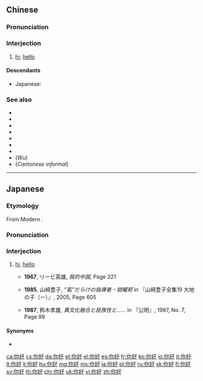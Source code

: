 ==Chinese==
{{zh-forms|alt=汝好-Min Nan}}
{{phrasebook|zh}}

===Pronunciation===
{{zh-pron
|m=nǐhǎo
|ma=Zh nǐ hǎo.ogg
|c=nei5 hou2
|ca=zh-yue-你好.ogg
|h=pfs=ngì-hó/n:nì-hó/s:ǹg-hó/ǹ-hó
|mn=xm,zz,kh:lí hó/tp:lú hó/qz:lír hó
|mn-t=le2 ho2/lu2 ho2
|cat=intj
}}

===Interjection===
{{zh-interj}}

# [[hi]]; [[hello]]
#: {{zh-x|你好，好久不見。|'''Hi''', long time no see.}}

====Descendants====
* Japanese: {{ja-r|你好|ニイハオ}}

===See also===
* {{zh-l|好|greeting attached to names, kinship terms, titles}}
* {{zh-l|您好|more formal}}
* {{zh-l|你們好|to a group}}
* {{zh-l|喂|on the phone}}
* {{zh-l|幸會}}
* {{zh-l|哈囉}}
* {{zh-l|嗨}}
* (''Wu'') {{zh-l|儂好}}
* (''Cantonese informal'') {{zh-l|哈佬}}

----

==Japanese==
{{ja-kanjitab|にい|はお|yomi=irr}}

===Etymology===
From Modern {{etyl|cmn|ja|sort=にいはお}} {{m|zh|你好|tr=nǐhǎo||hi}}.

===Pronunciation===
{{ja-pron|ニイハオ}}

===Interjection===
{{ja-pos|interjection|ニイハオ}}

# {{lb|ja|informal|rare|sort=にいはお}} [[hi]], [[hello]] {{qualifier|usually in the Chinese context}}
#* '''1967''', リービ英雄, ''我的中国'', Page 221
#*: {{ja-usex|「你好」と僧はすこし驚いた表情で答えた。|「^ニーハオ」 と そう は すこし おどろいた ひょうじょう で こたえた。|The monk said "Nihao", looking a little suprised}}
#* '''1985''', 山崎豊子, ''”虱”だらけの指導者・胡耀邦'' in 『山崎豊子全集19 大地の子（一）』, 2005, Page 605
#*: {{ja-usex|小学校帰りの赤いスカーフを胸もとに巻いた児童たちに出会い、你好！と声をかけると、どこでも你好！と挨拶が返って来る|^しょうがっこう がえり の あかい スカーフ を むなもと に まいた じどう たち に であい、 ニイハオ！ と こえ を かける と、 どこ でも ニイハオ！ と あいさつ が かえって くる|When I meet children who wear a red neckerchief on their chest and say nihao to them, wherever it is, they return a greeting of nihao to me}}
#* '''1987''', 鈴木孝雄, ''異文化融合と民族性と……'' in 『公明』, 1987, No. 7, Page 99
#*: {{ja-usex|「你好」と声をかけたら「你好」と顔をあげた。「みかけない顔だ、どこから来たか」「日本から来た」|「^ニイハオ」 と こえ を かけたら 「ニイハオ」 と かお を あげた。「^みかけない かお だ、 どこ から きた か」 「^にほん から きた」|"Nihao," I talked to him. "Nihao", he said, looking up at me, "I haven't seen you around here. Where are you from?" - "I came from Japan."}}

====Synonyms====
* {{ja-r|こんにちは|こんにち は}}

[[ca:你好]]
[[cs:你好]]
[[da:你好]]
[[et:你好]]
[[el:你好]]
[[es:你好]]
[[fr:你好]]
[[ko:你好]]
[[io:你好]]
[[it:你好]]
[[lt:你好]]
[[li:你好]]
[[hu:你好]]
[[mg:你好]]
[[ms:你好]]
[[ja:你好]]
[[pl:你好]]
[[ru:你好]]
[[sk:你好]]
[[fi:你好]]
[[sv:你好]]
[[th:你好]]
[[chr:你好]]
[[uk:你好]]
[[vi:你好]]
[[zh:你好]]